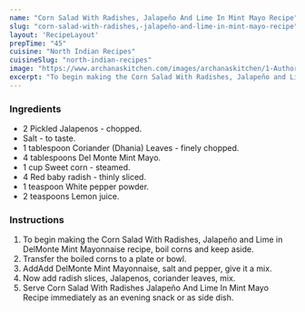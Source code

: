 ---
name: "Corn Salad With Radishes, Jalapeño And Lime In Mint Mayo Recipe"
slug: "corn-salad-with-radishes,-jalapeño-and-lime-in-mint-mayo-recipe"
layout: 'RecipeLayout'
prepTime: "45"
cuisine: "North Indian Recipes"
cuisineSlug: "north-indian-recipes"
image: "https://www.archanaskitchen.com/images/archanaskitchen/1-Author/Jyothi_Rajesh/2_main_Corn_Salad_with_Radishes_Jalapeno_and_Lime_in_mint_mayonnaise_1.jpg"
excerpt: "To begin making the Corn Salad With Radishes, Jalapeño and Lime in DelMonte Mint Mayonnaise recipe, boil corns and keep aside"
---

### Ingredients

- 2 Pickled Jalapenos - chopped.
- Salt - to taste.
- 1 tablespoon Coriander (Dhania) Leaves - finely chopped.
- 4 tablespoons Del Monte Mint Mayo.
- 1 cup Sweet corn - steamed.
- 4 Red baby radish - thinly sliced.
- 1 teaspoon White pepper powder.
- 2 teaspoons Lemon juice.

### Instructions

1. To begin making the Corn Salad With Radishes, Jalapeño and Lime in DelMonte Mint Mayonnaise recipe, boil corns and keep aside.
1. Transfer the boiled corns to a plate or bowl.
1. AddAdd DelMonte Mint Mayonnaise, salt and pepper, give it a mix.
1. Now add radish slices, Jalapenos, coriander leaves, mix.
1. Serve Corn Salad With Radishes Jalapeño And Lime In Mint Mayo Recipe immediately as an evening snack or as side dish.
